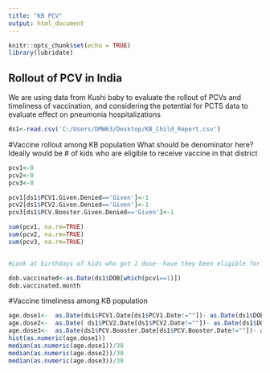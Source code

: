 ```yaml
---
title: "KB PCV"
output: html_document
---
```


```r
knitr::opts_chunk$set(echo = TRUE)
library(lubridate)
```

## Rollout of PCV in India
We are using data from Kushi baby to evaluate the rollout of PCVs and timeliness of vaccination, and considering the potential for PCTS data to evaluate effect on pneumonia hospitalizations


```r
ds1<-read.csv('C:/Users/DMW63/Desktop/KB_Child_Report.csv')
```

#Vaccine rollout among KB population
What should be denominator here? Ideally would be # of kids who are eligible to receive vaccine in that district
```r
pcv1<-0
pcv2<-0
pcv3<-0

pcv1[ds1$PCV1.Given.Denied=='Given']<-1 
pcv2[ds1$PCV2.Given.Denied=='Given']<-1 
pcv3[ds1$PCV.Booster.Given.Denied=='Given']<-1 

sum(pcv1, na.rm=TRUE)
sum(pcv2, na.rm=TRUE)
sum(pcv3, na.rm=TRUE)


#Look at birthdays of kids who got 1 dose--have they been eligible for 4 month and 9 month doses yet?

dob.vaccinated<-as.Date(ds1$DOB[which(pcv1==1)])
dob.vaccinated.month
```


#Vaccine timeliness among KB population
```r

age.dose1<-  as.Date(ds1$PCV1.Date[ds1$PCV1.Date!=""])- as.Date(ds1$DOB[ds1$PCV1.Date!=""])
age.dose2<-  as.Date( ds1$PCV2.Date[ds1$PCV2.Date!=""])- as.Date(ds1$DOB[ds1$PCV2.Date!=""])
age.dose3<-  as.Date(ds1$PCV.Booster.Date[ds1$PCV.Booster.Date!=""])- as.Date(ds1$DOB[ds1$PCV.Booster.Date!=""])
hist(as.numeric(age.dose1))
median(as.numeric(age.dose1))/30
median(as.numeric(age.dose2))/30
median(as.numeric(age.dose3))/30


```
